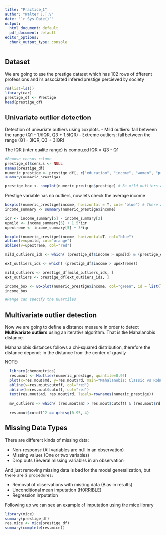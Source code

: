 ```yaml
---
title: "Practice_1"
author: "Walter J.T.V"
date: "`r Sys.Date()`"
output:
  html_document: default
  pdf_document: default
editor_options:
  chunk_output_type: console
---
```


## Dataset
We are going to use the prestige dataset which has 102 rows of dfferent professions and its associated infered prestige percieved by society

```r
rm(list=ls())
library(car)
prestige_df <- Prestige
head(prestige_df)
```

## Univariate outlier detection
Detection of univariate outliers using boxplots.
- Mild outliers: fall between the range (Q1 - 1.5IQR, Q3 + 1.5IQR)
- Extreme outliers: fall between the range (Q1 - 3IQR, Q3 + 3IQR)

The IQR (inter qualite range) is computed IQR = Q3 - Q1

```r
#Remove census column
prestige_df$census <- NULL
names(prestige_df)
numeric_prestige <- prestige_df[, c("education", "income", "women", "prestige")]
summary(numeric_prestige)

prestige_box <- boxplot(numeric_prestige$prestige) # No mild outliers and no severe outliers either

``` 

Prestige variable has no outliers, now lets check the average income

```r
boxplot(numeric_prestige$income, horizontal = T, col= "blue") # There are outliers
income_summary <- summary(numeric_prestige$income)

iqr <- income_summary[5] - income_summary[2]
upmild <- income_summary[5] + 1.5*iqr
upextreme <- income_summary[5] + 3*iqr

boxplot(numeric_prestige$income, horizontal=T, col="blue")
abline(v=upmild, col="orange")
abline(v=upextreme, col="red")

mild_outliers_ids <- which( (prestige_df$income > upmild) & (prestige_df$income < upextreme))

ext_outliers_ids <- which( (prestige_df$income > upextreme))

mild_outliers <- prestige_df[mild_outliers_ids, ]
ext_outliers <- prestige_df[ext_outliers_ids, ]

income_box <- Boxplot(numeric_prestige$income, col="green", id = list(labels=rownames(prestige_df)))
income_box

#Range can specify the Quartiles
```


## Multivariate outlier detection
Now we are going to define a distance measure in order to detect **Multivariate outliers** using an iterative algorithm. That is the Mahalanobis distance. 

Mahanalobis distances follows a chi-squared distribution, therefore the distance depends in the distance from the center of gravity 


NOTE: 

```r
  library(chemometrics)
  res.mout <- Moutlier(numeric_prestige, quantile=0.95)
  plot(x=res.mout$md, y=res.mout$rd, main="Mahalanobis: Classic vs Robust", xlab="Classic distance", ylab="Robust distance")
  abline(v=res.mout$cutoff, col="red")
  abline(h=res.mout$cutoff, col="red")
  text(res.mout$md, res.mout$rd, labels=rownames(numeric_prestige))
  
  mv_outliers <- which( (res.mout$md > res.mout$cutoff) & (res.mout$rd > res.mout$cutoff))
  
  res.mout$cutoff^2 == qchisq(0.95, 4)
```

## Missing Data Types

There are different kinds of missing data:

- Non-response (All variables are null in an observation)
- Missing values (One or two variables)
- Drop outs (Several missing variables in an observation)

And just removing missing data is bad for the model generalization, but there are 3 procedures:

- Removal of observations with missing data (Bias in results)
- Unconditional mean imputation (HORRIBLE)
- Regression imputation

Following up we can see an example of imputation using the mice library

```r
library(mice)
summary(prestige_df)
res.mice <- mice(prestige_df)
summary(complete(res.mice))
```
  
  



